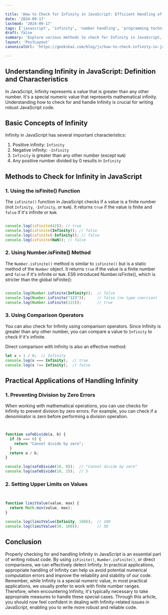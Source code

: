 ```yaml
---

title: 'How to Check for Infinity in JavaScript: Efficient Handling of Infinite Values'
date: '2024-09-17'
lastmod: '2024-09-17'
tags: ['javascript', 'infinity', 'number handling', 'programming techniques']
draft: false
summary: 'Explore various methods to check for Infinity in JavaScript, including isFinite(), Number.isFinite(), and comparison operators, as well as how to handle infinite values in practical programming scenarios.'
layout: 'PostLayout'
canonicalUrl: 'https://geekskai.com/blog/js/how-to-check-infinity-in-javascript/'

---
```


## Understanding Infinity in JavaScript: Definition and Characteristics


In JavaScript, Infinity represents a value that is greater than any other number. It's a special numeric value that represents mathematical infinity. Understanding how to check for and handle Infinity is crucial for writing robust JavaScript code.




## Basic Concepts of Infinity
Infinity in JavaScript has several important characteristics:

1. Positive infinity: `Infinity`
2. Negative infinity: `-Infinity`
3. `Infinity` is greater than any other number (except `NaN`)
4. Any positive number divided by 0 results in `Infinity`


## Methods to Check for Infinity in JavaScript

### 1. Using the isFinite() Function

The `isFinite()` function in JavaScript checks if a value is a finite number (not `Infinity`, `-Infinity`, or `NaN`). It returns `true` if the value is finite and `false` if it's infinite or `NaN`.

```javascript

console.log(isFinite(42)); // true
console.log(isFinite(Infinity)); // false
console.log(isFinite(-Infinity)); // false
console.log(isFinite(NaN)); // false

```

### 2. Using Number.isFinite() Method

The `Number.isFinite()` method is similar to `isFinite()` but is a static method of the `Number` object. It returns `true` if the value is a finite number and `false` if it's infinite or `NaN`.
ES6 introduced Number.isFinite(), which is stricter than the global isFinite():


```javascript

console.log(Number.isFinite(Infinity));  // false
console.log(Number.isFinite("123"));     // false (no type coercion)
console.log(Number.isFinite(123));       // true

```

### 3. Using Comparison Operators

You can also check for Infinity using comparison operators. Since Infinity is greater than any other number, you can compare a value to `Infinity` to check if it's infinite.

Direct comparison with Infinity is also an effective method:

```javascript
let x = 1 / 0;  // Infinity
console.log(x === Infinity);  // true
console.log(x !== Infinity);  // false
```
## Practical Applications of Handling Infinity

### 1. Preventing Division by Zero Errors
    
When working with mathematical operations, you can use checks for Infinity to prevent division by zero errors. For example, you can check if a denominator is zero before performing a division operation.

```javascript


function safeDivide(a, b) {
  if (b === 0) {
    return "Cannot divide by zero";
  }
  return a / b;
}

console.log(safeDivide(10, 0));  // "Cannot divide by zero"
console.log(safeDivide(10, 2));  // 5
```

### 2. Setting Upper Limits on Values


```javascript


function limitValue(value, max) {
  return Math.min(value, max);
}

console.log(limitValue(Infinity, 100));  // 100
console.log(limitValue(50, 100));        // 50

```


## Conclusion

Properly checking for and handling Infinity in JavaScript is an essential part of writing robust code. By using `isFinite()`, `Number.isFinite()`, or direct comparisons, we can effectively detect Infinity. In practical applications, appropriate handling of Infinity can help us avoid potential numerical computation errors and improve the reliability and stability of our code.
Remember, while Infinity is a special numeric value, in most practical applications, we usually prefer to work with finite number ranges. Therefore, when encountering Infinity, it's typically necessary to take appropriate measures to handle these special cases.
Through this article, you should now feel confident in dealing with Infinity-related issues in JavaScript, enabling you to write more robust and reliable code.






